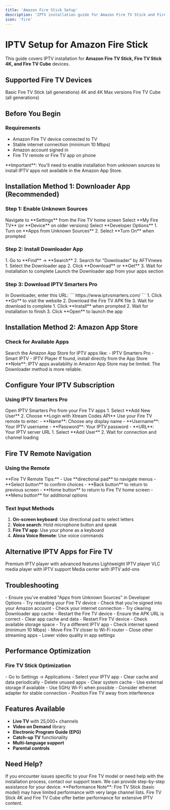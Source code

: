 ```yaml
---
title: 'Amazon Fire Stick Setup'
description: 'IPTV installation guide for Amazon Fire TV Stick and Fire TV devices'
icon: 'fire'
---
```


# IPTV Setup for Amazon Fire Stick

This guide covers IPTV installation for **Amazon Fire TV Stick, Fire TV Stick 4K, and Fire TV Cube** devices.

## Supported Fire TV Devices

<CardGroup cols={3}>
  <Card title="Fire TV Stick" icon="fire">
    Basic Fire TV Stick (all generations)
  </Card>
  <Card title="Fire TV Stick 4K" icon="fire">
    4K and 4K Max versions
  </Card>
  <Card title="Fire TV Cube" icon="cube">
    Fire TV Cube (all generations)
  </Card>
</CardGroup>

## Before You Begin

### Requirements

- Amazon Fire TV device connected to TV
- Stable internet connection (minimum 10 Mbps)
- Amazon account signed in
- Fire TV remote or Fire TV app on phone

<Warning>
**Important**: You'll need to enable installation from unknown sources to install IPTV apps not available in the Amazon App Store.
</Warning>

## Installation Method 1: Downloader App (Recommended)

### Step 1: Enable Unknown Sources

<Steps>
  <Step title="Open Settings">
    Navigate to **Settings** from the Fire TV home screen
  </Step>
  
  <Step title="Go to My Fire TV">
    Select **My Fire TV** (or **Device** on older versions)
  </Step>
  
  <Step title="Developer Options">
    Select **Developer Options**
  </Step>
  
  <Step title="Enable Unknown Sources">
    1. Turn on **Apps from Unknown Sources**
    2. Select **Turn On** when prompted
  </Step>
</Steps>

### Step 2: Install Downloader App

<Steps>
  <Step title="Search for Downloader">
    1. Go to **Find** → **Search**
    2. Search for "Downloader" by AFTVnews
  </Step>
  
  <Step title="Install Downloader">
    1. Select the Downloader app
    2. Click **Download** or **Get**
    3. Wait for installation to complete
  </Step>
  
  <Step title="Open Downloader">
    Launch the Downloader app from your apps section
  </Step>
</Steps>

### Step 3: Download IPTV Smarters Pro

<Steps>
  <Step title="Enter APK URL">
    In Downloader, enter this URL: 
    ```
    https://www.iptvsmarters.com/
    ```
  </Step>
  
  <Step title="Download APK">
    1. Click **Go** to visit the website
    2. Download the Fire TV APK file
    3. Wait for download to complete
  </Step>
  
  <Step title="Install APK">
    1. Click **Install** when prompted
    2. Wait for installation to finish
    3. Click **Open** to launch the app
  </Step>
</Steps>

## Installation Method 2: Amazon App Store

### Check for Available Apps

<Steps>
  <Step title="Search App Store">
    Search the Amazon App Store for IPTV apps like:
    - IPTV Smarters Pro
    - Smart IPTV
    - IPTV Player
  </Step>
  
  <Step title="Install if Available">
    If found, install directly from the App Store
  </Step>
</Steps>

<Info>
**Note**: IPTV apps availability in Amazon App Store may be limited. The Downloader method is more reliable.
</Info>

## Configure Your IPTV Subscription

### Using IPTV Smarters Pro

<Steps>
  <Step title="Launch App">
    Open IPTV Smarters Pro from your Fire TV apps
  </Step>
  
  <Step title="Add New User">
    1. Select **Add New User**
    2. Choose **Login with Xtream Codes API**
  </Step>
  
  <Step title="Enter Credentials">
    Use your Fire TV remote to enter:
    - **Name**: Choose any display name
    - **Username**: Your IPTV username
    - **Password**: Your IPTV password
    - **URL**: Your IPTV server URL
  </Step>
  
  <Step title="Connect">
    1. Select **Add User**
    2. Wait for connection and channel loading
  </Step>
</Steps>

## Fire TV Remote Navigation

### Using the Remote

<Tip>
**Fire TV Remote Tips:**
- Use **directional pad** to navigate menus
- **Select button** to confirm choices
- **Back button** to return to previous screen
- **Home button** to return to Fire TV home screen
- **Menu button** for additional options
</Tip>

### Text Input Methods

1. **On-screen keyboard**: Use directional pad to select letters
2. **Voice search**: Hold microphone button and speak
3. **Fire TV app**: Use your phone as a keyboard
4. **Alexa Voice Remote**: Use voice commands

## Alternative IPTV Apps for Fire TV

<CardGroup cols={2}>
  <Card title="Tivimate" icon="play">
    Premium IPTV player with advanced features
  </Card>
  <Card title="Perfect Player" icon="circle-play">
    Lightweight IPTV player
  </Card>
  <Card title="VLC for Fire" icon="play">
    VLC media player with IPTV support
  </Card>
  <Card title="Kodi" icon="cube">
    Media center with IPTV add-ons
  </Card>
</CardGroup>

## Troubleshooting

<AccordionGroup>
  <Accordion title="Can't Install Apps from Unknown Sources">
    - Ensure you've enabled "Apps from Unknown Sources" in Developer Options
    - Try restarting your Fire TV device
    - Check that you're signed into your Amazon account
  </Accordion>
  
  <Accordion title="Downloader App Not Working">
    - Check your internet connection
    - Try clearing Downloader app cache
    - Restart the Fire TV device
    - Ensure the APK URL is correct
  </Accordion>
  
  <Accordion title="IPTV App Crashes">
    - Clear app cache and data
    - Restart Fire TV device
    - Check available storage space
    - Try a different IPTV app
  </Accordion>
  
  <Accordion title="Poor Video Quality/Buffering">
    - Check internet speed (minimum 10 Mbps)
    - Move Fire TV closer to Wi-Fi router
    - Close other streaming apps
    - Lower video quality in app settings
  </Accordion>
</AccordionGroup>

## Performance Optimization

### Fire TV Stick Optimization

<Steps>
  <Step title="Clear Cache Regularly">
    - Go to Settings → Applications
    - Select your IPTV app
    - Clear cache and data periodically
  </Step>
  
  <Step title="Manage Storage">
    - Delete unused apps
    - Clear system cache
    - Use external storage if available
  </Step>
  
  <Step title="Network Optimization">
    - Use 5GHz Wi-Fi when possible
    - Consider ethernet adapter for stable connection
    - Position Fire TV away from interference
  </Step>
</Steps>

## Features Available

- **Live TV** with 25,000+ channels
- **Video on Demand** library
- **Electronic Program Guide (EPG)**
- **Catch-up TV** functionality
- **Multi-language support**
- **Parental controls**

## Need Help?

<Card title="Contact Support" icon="headset">
  If you encounter issues specific to your Fire TV model or need help with the installation process, contact our support team. We can provide step-by-step assistance for your device.
</Card>

<Warning>
**Performance Note**: Fire TV Stick (basic model) may have limited performance with very large channel lists. Fire TV Stick 4K and Fire TV Cube offer better performance for extensive IPTV content.
</Warning> 